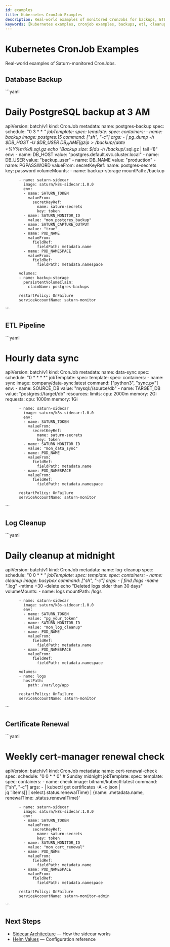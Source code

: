```yaml
---
id: examples
title: Kubernetes CronJob Examples
description: Real-world examples of monitored CronJobs for backups, ETL, cleanup, and more
keywords: [kubernetes examples, cronjob examples, backups, etl, cleanup]
---
```


# Kubernetes CronJob Examples

Real-world examples of Saturn-monitored CronJobs.

## Database Backup

\`\`\`yaml
# Daily PostgreSQL backup at 3 AM
apiVersion: batch/v1
kind: CronJob
metadata:
  name: postgres-backup
spec:
  schedule: "0 3 * * *"
  jobTemplate:
    spec:
      template:
        spec:
          containers:
          - name: backup
            image: postgres:15
            command: ["sh", "-c"]
            args:
            - |
              pg_dump -h $DB_HOST -U $DB_USER $DB_NAME | gzip > /backup/$(date +%Y%m%d).sql.gz
              echo "Backup size: $(du -h /backup/*.sql.gz | tail -1)"
            env:
            - name: DB_HOST
              value: "postgres.default.svc.cluster.local"
            - name: DB_USER
              value: "backup_user"
            - name: DB_NAME
              value: "production"
            - name: PGPASSWORD
              valueFrom:
                secretKeyRef:
                  name: postgres-secrets
                  key: password
            volumeMounts:
            - name: backup-storage
              mountPath: /backup
          
          - name: saturn-sidecar
            image: saturn/k8s-sidecar:1.0.0
            env:
            - name: SATURN_TOKEN
              valueFrom:
                secretKeyRef:
                  name: saturn-secrets
                  key: token
            - name: SATURN_MONITOR_ID
              value: "mon_postgres_backup"
            - name: SATURN_CAPTURE_OUTPUT
              value: "true"
            - name: POD_NAME
              valueFrom:
                fieldRef:
                  fieldPath: metadata.name
            - name: POD_NAMESPACE
              valueFrom:
                fieldRef:
                  fieldPath: metadata.namespace
          
          volumes:
          - name: backup-storage
            persistentVolumeClaim:
              claimName: postgres-backups
          
          restartPolicy: OnFailure
          serviceAccountName: saturn-monitor
\`\`\`

## ETL Pipeline

\`\`\`yaml
# Hourly data sync
apiVersion: batch/v1
kind: CronJob
metadata:
  name: data-sync
spec:
  schedule: "0 * * * *"
  jobTemplate:
    spec:
      template:
        spec:
          containers:
          - name: sync
            image: company/data-sync:latest
            command: ["python3", "sync.py"]
            env:
            - name: SOURCE_DB
              value: "mysql://source/db"
            - name: TARGET_DB
              value: "postgres://target/db"
            resources:
              limits:
                cpu: 2000m
                memory: 2Gi
              requests:
                cpu: 1000m
                memory: 1Gi
          
          - name: saturn-sidecar
            image: saturn/k8s-sidecar:1.0.0
            env:
            - name: SATURN_TOKEN
              valueFrom:
                secretKeyRef:
                  name: saturn-secrets
                  key: token
            - name: SATURN_MONITOR_ID
              value: "mon_data_sync"
            - name: POD_NAME
              valueFrom:
                fieldRef:
                  fieldPath: metadata.name
            - name: POD_NAMESPACE
              valueFrom:
                fieldRef:
                  fieldPath: metadata.namespace
          
          restartPolicy: OnFailure
          serviceAccountName: saturn-monitor
\`\`\`

## Log Cleanup

\`\`\`yaml
# Daily cleanup at midnight
apiVersion: batch/v1
kind: CronJob
metadata:
  name: log-cleanup
spec:
  schedule: "0 0 * * *"
  jobTemplate:
    spec:
      template:
        spec:
          containers:
          - name: cleanup
            image: busybox
            command: ["sh", "-c"]
            args:
            - |
              find /logs -name "*.log" -mtime +30 -delete
              echo "Deleted logs older than 30 days"
            volumeMounts:
            - name: logs
              mountPath: /logs
          
          - name: saturn-sidecar
            image: saturn/k8s-sidecar:1.0.0
            env:
            - name: SATURN_TOKEN
              value: "pg_your_token"
            - name: SATURN_MONITOR_ID
              value: "mon_log_cleanup"
            - name: POD_NAME
              valueFrom:
                fieldRef:
                  fieldPath: metadata.name
            - name: POD_NAMESPACE
              valueFrom:
                fieldRef:
                  fieldPath: metadata.namespace
          
          volumes:
          - name: logs
            hostPath:
              path: /var/log/app
          
          restartPolicy: OnFailure
          serviceAccountName: saturn-monitor
\`\`\`

## Certificate Renewal

\`\`\`yaml
# Weekly cert-manager renewal check
apiVersion: batch/v1
kind: CronJob
metadata:
  name: cert-renewal-check
spec:
  schedule: "0 0 * * 0"  # Sunday midnight
  jobTemplate:
    spec:
      template:
        spec:
          containers:
          - name: check
            image: bitnami/kubectl:latest
            command: ["sh", "-c"]
            args:
            - |
              kubectl get certificates -A -o json | \
                jq '.items[] | select(.status.renewalTime) | 
                    {name: .metadata.name, renewalTime: .status.renewalTime}'
          
          - name: saturn-sidecar
            image: saturn/k8s-sidecar:1.0.0
            env:
            - name: SATURN_TOKEN
              valueFrom:
                secretKeyRef:
                  name: saturn-secrets
                  key: token
            - name: SATURN_MONITOR_ID
              value: "mon_cert_renewal"
            - name: POD_NAME
              valueFrom:
                fieldRef:
                  fieldPath: metadata.name
            - name: POD_NAMESPACE
              valueFrom:
                fieldRef:
                  fieldPath: metadata.namespace
          
          restartPolicy: OnFailure
          serviceAccountName: saturn-monitor-admin
\`\`\`

## Next Steps

- [Sidecar Architecture](./sidecar) — How the sidecar works
- [Helm Values](./helm-values) — Configuration reference

